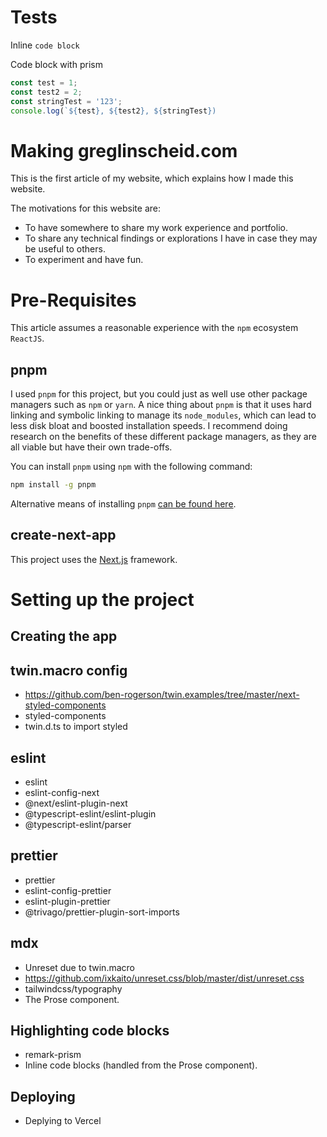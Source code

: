 
<Prose>

# Tests

Inline `code block`

Code block with prism

```js
const test = 1;
const test2 = 2;
const stringTest = '123';
console.log(`${test}, ${test2}, ${stringTest})
```

# Making greglinscheid.com

This is the first article of my website, which explains how I made this website.

The motivations for this website are:

- To have somewhere to share my work experience and portfolio.
- To share any technical findings or explorations I have in case they may be useful to others.
- To experiment and have fun.

# Pre-Requisites

This article assumes a reasonable experience with the `npm` ecosystem `ReactJS`.

## pnpm

I used `pnpm` for this project, but you could just as well use other package managers such as `npm` or `yarn`. A nice thing about `pnpm` is that it uses hard linking and symbolic linking to manage its `node_modules`, which can lead to less disk bloat and boosted installation speeds. I recommend doing research on the benefits of these different package managers, as they are all viable but have their own trade-offs.

You can install `pnpm` using `npm` with the following command:

```bash
npm install -g pnpm
```

Alternative means of installing `pnpm` [can be found here](https://pnpm.io/installation).

## create-next-app

This project uses the [Next.js](https://nextjs.org/) framework.

# Setting up the project

## Creating the app

## twin.macro config

- https://github.com/ben-rogerson/twin.examples/tree/master/next-styled-components
- styled-components
- twin.d.ts to import styled

## eslint

- eslint
- eslint-config-next
- @next/eslint-plugin-next
- @typescript-eslint/eslint-plugin
- @typescript-eslint/parser

## prettier

- prettier
- eslint-config-prettier
- eslint-plugin-prettier
- @trivago/prettier-plugin-sort-imports

## mdx

- Unreset due to twin.macro
- https://github.com/ixkaito/unreset.css/blob/master/dist/unreset.css
- tailwindcss/typography
- The Prose component.

## Highlighting code blocks

- remark-prism
- Inline code blocks (handled from the Prose component).

## Deploying

- Deplying to Vercel

</Prose>
